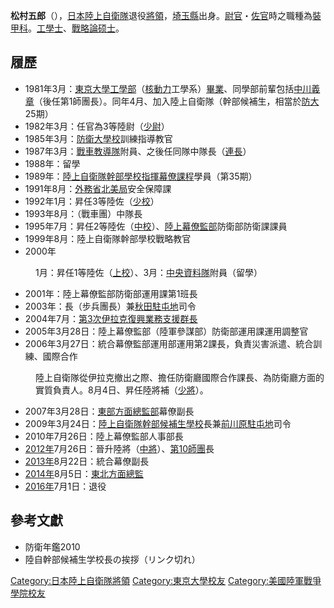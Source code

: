 {{Infobox military person
| image= JGSDF Lieutenant General Goro Matsumura 松村五郎陸将 (US Navy photo 160311-N-FN963-126 Remembrance ceremony).jpg
| name     = 松村五郎
| birth_date = {{Birth date|1959|01|04}}
| nationality      = {{JPN}}
|serviceyears=1981年－2016年
| rank= [[File:JGSDF_Lieutenant_General_insignia_(b).svg|17px]] [[中將|陸將（中將）]]
| branch      = {{flagicon image|Flag of the Japan Self-Defense Forces.svg}} [[陆上自卫队|陆上自卫队]]
}}
'''松村五郎'''（{{bd|1959年|1月4日|||Matsumura Goro}}），[[日本|日本]][[陸上自衛隊|陸上自衛隊]]退役[[將領|將領]]，[[埼玉縣|埼玉縣]]出身。[[尉官|尉官]]・[[校官|佐官]]時之職種為[[裝甲兵|裝甲科]]。[[學士|工學士]]、{{Link-en|美國陸軍戰爭學院|United States Army War College}}[[战略管理|戰略論]][[硕士|硕士]]。

== 履歷 ==
* 1981年3月：[[東京大學|東京大學]][[工學部|工學部]]（[[核動力|核動力]]工學系）[[畢業|畢業]]、同學部前輩包括[[中川義章|中川義章]]（後任第1師團長）。同年4月、加入陸上自衛隊（幹部候補生，相當於[[防大|防大]]25期）
* 1982年3月：任官為3等陸尉（[[少尉|少尉]]）
* 1985年3月：[[防衛大學校|防衛大學校]]訓練指導教官
* 1987年3月：[[戰車教導隊|戰車教導隊]]附員、之後任同隊中隊長（[[連|連長]]）
* 1988年：留學{{Link-en|美國陸軍裝甲兵學校|United States Army Armor School}}
* 1989年：[[陸上自衛隊幹部學校|陸上自衛隊幹部學校]][[指揮幕僚課程|指揮幕僚課程]]學員（第35期）
* 1991年8月：[[日本外務省|外務省]][[北美局|北美局]]安全保障課
* 1992年1月：昇任3等陸佐（[[少校|少校]]）
* 1993年8月：{{Link-ja|陸上自衛隊第73戰車連隊|第73戦車連隊|第73戰車連隊}}（戰車團）中隊長
* 1995年7月：昇任2等陸佐（[[中校|中校]]）、[[陸上幕僚監部|陸上幕僚監部]]防衛部防衛課課員
* 1999年8月：陸上自衛隊幹部學校戰略教官
* 2000年
:1月：昇任1等陸佐（[[上校|上校]]）、3月：[[中央資料隊|中央資料隊]]附員（留學{{Link-en|美國陸軍戰爭學院|United States Army War College}}）
* 2001年：陸上幕僚監部防衛部運用課第1班長
* 2003年：{{Link-ja|陸上自衛隊第21普通科連隊|第21普通科連隊|第21普通科連隊}}長（步兵團長）兼[[秋田駐屯地|秋田駐屯地]]司令
* 2004年7月：[[自衛隊伊拉克派遣|第3次伊拉克復興業務支援群長]]
* 2005年3月28日：陸上幕僚監部（陸軍參謀部）防衛部運用課運用調整官
* 2006年3月27日：統合幕僚監部運用部運用第2課長，負責災害派遣、統合訓練、國際合作
:陸上自衛隊從伊拉克撤出之際、擔任防衛廳國際合作課長、為防衛廳方面的實質負責人。8月4日、昇任陸將補（[[少將|少將]]）。
* 2007年3月28日：[[陸上自衛隊東部方面隊|東部方面總監部]]幕僚副長
* 2009年3月24日：[[陸上自衛隊幹部候補生學校|陸上自衛隊幹部候補生學校]]長兼[[前川原駐屯地|前川原駐屯地]]司令
* 2010年7月26日：陸上幕僚監部人事部長
* [[2012年|2012年]]7月26日：晉升陸將（[[中將|中將]]）、[[陸上自衛隊第10師團|第10師團]]長
* [[2013年|2013年]]8月22日：統合幕僚副長
* [[2014年|2014年]]8月5日：[[陸上自衛隊東北方面隊|東北方面總監]]
* [[2016年|2016年]]7月1日：退役

==參考文獻==
* 防衛年鑑2010 {{ja icon}}
* 陸自幹部候補生学校長の挨拶（リンク切れ）{{ja icon}}

{{DEFAULTSORT:Matsumura Goro}}
[[Category:日本陸上自衛隊將領|Category:日本陸上自衛隊將領]]
[[Category:東京大學校友|Category:東京大學校友]]
[[Category:美國陸軍戰爭學院校友|Category:美國陸軍戰爭學院校友]]
